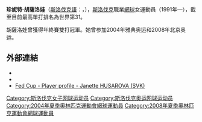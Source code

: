 {{BLP unsourced|time=2021-01-27T05:11:03+00:00}}
{{Infobox 网球
|姓名=Janette Husárová
|照片=Husarova RG13 (14) (9379642156).jpg
|国籍={{SVK}}
|生年=1974年
|生日=6月4日
|出生地=[[布拉提斯拉瓦|布拉提斯拉瓦]]，[[捷克斯洛伐克|捷克斯洛伐克]]
|居住地=布拉提斯拉瓦，[[斯洛伐克|斯洛伐克]]
|身高=169
|体重=56
|持拍手=右
|反拍=雙手
|转职业年=1991年
|球拍=
|球衣=
|球鞋=
|单打最高排名=31（2003年1月13日）
|双打最高排名=3（2003年4月21日）
|现单打排名=
|现双打排名=
|单打冠军头衔=(WTA)0(ITF)4
|双打冠军头衔=(WTA)25(ITF)16
|职业战绩=
|奖金=2,336,215[[美元|美元]]
|澳网最好成绩=第四輪（2002）
|法网最好成绩=第三輪（2001 2002）
|温网最好成绩=第一輪（1994 1996 2001 2002 2003）
|美网最好成绩=第二輪（2001 2002）
|澳網雙打最好成績=八強（2004 2008）
|法網雙打最好成績=八強（2003 2004 2007）
|溫網雙打最好成績=八強（2003）
|美網雙打最好成績=亞軍（2002）
|大满贯个数=0
|奥运会最好成绩=}}
'''珍妮特·胡薩洛娃'''（[[斯洛伐克語|斯洛伐克語]]：{{lang|sk|Janette Husárová}}，{{bd|1974年|6月4日|catIdx=H}}），[[斯洛伐克|斯洛伐克]]職業[[網球|網球]]女運動員（1991年—），截至目前最高單打排名為世界第31。

胡薩洛娃曾獲得年終賽雙打冠軍。她曾参加2004年雅典奥运和2008年北京奥运。

==外部連結==
* {{WTA|3407}}
* {{ITF Profile|id=20002668}}
* [http://www.fedcup.com/en/players/player/profile.aspx?playerid=20002668 Fed Cup - Player profile - Janette HUSAROVA (SVK)]

{{Slovakia-bio-stub}}
{{網球運動員小作品}}
{{normdaten}}
{{DEFAULTSORT:Husarova, Janette}}
[[Category:斯洛伐克女子网球运动员|Category:斯洛伐克女子网球运动员]]
[[Category:斯洛伐克奥运网球运动员|Category:斯洛伐克奥运网球运动员]]
[[Category:2004年夏季奧林匹克運動會網球運動員|Category:2004年夏季奧林匹克運動會網球運動員]]
[[Category:2008年夏季奧林匹克運動會網球運動員|Category:2008年夏季奧林匹克運動會網球運動員]]